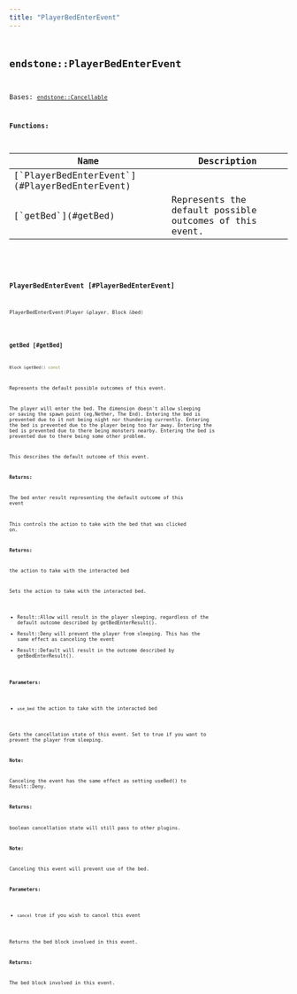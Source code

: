 ```yaml
---
title: "PlayerBedEnterEvent"
---
```


## <code className="doc-symbol doc-symbol-class"/> endstone::PlayerBedEnterEvent

Bases: [`endstone::Cancellable`](cancellable)
















**Functions:**

<table>
<thead>
   <tr>
      <th>Name</th>
      <th>Description</th>
   </tr>
</thead>
<tbody>
<tr key="classendstone_1_1_player_bed_enter_event_1af989cb5f5f3c58103e7eb2083977d31c">
    <td>[`PlayerBedEnterEvent`](#PlayerBedEnterEvent)</td>
    <td></td>
</tr>
<tr key="classendstone_1_1_player_bed_enter_event_1a5e4bf0d94da73a970c346f33e9cae394">
    <td>[`getBed`](#getBed)</td>
    <td>Represents the default possible outcomes of this event.</td>
</tr>
</tbody>
</table>

### <code className="doc-symbol doc-symbol-function"/> PlayerBedEnterEvent [#PlayerBedEnterEvent]

```cpp
PlayerBedEnterEvent(Player &player, Block &bed)
```
### <code className="doc-symbol doc-symbol-function"/> getBed [#getBed]

```cpp
Block &getBed() const
```

Represents the default possible outcomes of this event.



The player will enter the bed. The dimension doesn't allow sleeping or saving the spawn point (eg,Nether, The End). Entering the bed is prevented due to it not being night nor thundering currently. Entering the bed is prevented due to the player being too far away. Entering the bed is prevented due to there being monsters nearby. Entering the bed is prevented due to there being some other problem.


This describes the default outcome of this event.




**Returns:**

The bed enter result representing the default outcome of this event


This controls the action to take with the bed that was clicked on.




**Returns:**

the action to take with the interacted bed


Sets the action to take with the interacted bed.



* Result::Allow will result in the player sleeping, regardless of the default outcome described by getBedEnterResult().
* Result::Deny will prevent the player from sleeping. This has the same effect as canceling the event
* Result::Default will result in the outcome described by getBedEnterResult().






**Parameters:**


* `use_bed` the action to take with the interacted bed

Gets the cancellation state of this event. Set to true if you want to prevent the player from sleeping.




**Note:**

Canceling the event has the same effect as setting useBed() to Result::Deny.




**Returns:**

boolean cancellation state  will still pass to other plugins.




**Note:**

Canceling this event will prevent use of the bed.




**Parameters:**


* `cancel` true if you wish to cancel this event

Returns the bed block involved in this event.




**Returns:**

The bed block involved in this event. 





        